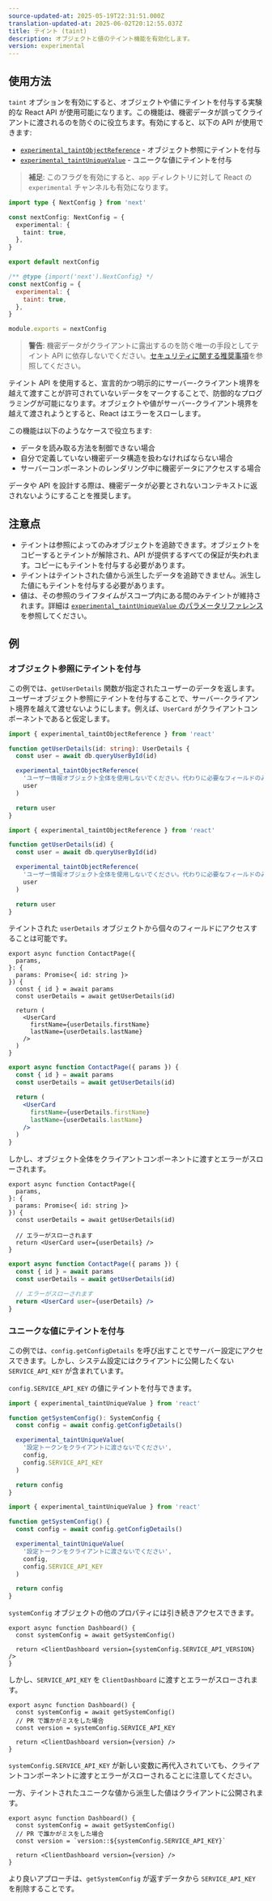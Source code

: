 ```yaml
---
source-updated-at: 2025-05-19T22:31:51.000Z
translation-updated-at: 2025-06-02T20:12:55.037Z
title: テイント (taint)
description: オブジェクトと値のテイント機能を有効化します。
version: experimental
---
```


## 使用方法

`taint` オプションを有効にすると、オブジェクトや値にテイントを付与する実験的な React API が使用可能になります。この機能は、機密データが誤ってクライアントに渡されるのを防ぐのに役立ちます。有効にすると、以下の API が使用できます:

- [`experimental_taintObjectReference`](https://react.dev/reference/react/experimental_taintObjectReference) - オブジェクト参照にテイントを付与
- [`experimental_taintUniqueValue`](https://react.dev/reference/react/experimental_taintUniqueValue) - ユニークな値にテイントを付与

> **補足**: このフラグを有効にすると、`app` ディレクトリに対して React の `experimental` チャンネルも有効になります。

```ts filename="next.config.ts" switcher
import type { NextConfig } from 'next'

const nextConfig: NextConfig = {
  experimental: {
    taint: true,
  },
}

export default nextConfig
```

```js filename="next.config.js" switcher
/** @type {import('next').NextConfig} */
const nextConfig = {
  experimental: {
    taint: true,
  },
}

module.exports = nextConfig
```

> **警告**: 機密データがクライアントに露出するのを防ぐ唯一の手段としてテイント API に依存しないでください。[セキュリティに関する推奨事項](/blog/security-nextjs-server-components-actions)を参照してください。

テイント API を使用すると、宣言的かつ明示的にサーバー-クライアント境界を越えて渡すことが許可されていないデータをマークすることで、防御的なプログラミングが可能になります。オブジェクトや値がサーバー-クライアント境界を越えて渡されようとすると、React はエラーをスローします。

この機能は以下のようなケースで役立ちます:

- データを読み取る方法を制御できない場合
- 自分で定義していない機密データ構造を扱わなければならない場合
- サーバーコンポーネントのレンダリング中に機密データにアクセスする場合

データや API を設計する際は、機密データが必要とされないコンテキストに返されないようにすることを推奨します。

## 注意点

- テイントは参照によってのみオブジェクトを追跡できます。オブジェクトをコピーするとテイントが解除され、API が提供するすべての保証が失われます。コピーにもテイントを付与する必要があります。
- テイントはテイントされた値から派生したデータを追跡できません。派生した値にもテイントを付与する必要があります。
- 値は、その参照のライフタイムがスコープ内にある間のみテイントが維持されます。詳細は [`experimental_taintUniqueValue` のパラメータリファレンス](https://react.dev/reference/react/experimental_taintUniqueValue#parameters)を参照してください。

## 例

### オブジェクト参照にテイントを付与

この例では、`getUserDetails` 関数が指定されたユーザーのデータを返します。ユーザーオブジェクト参照にテイントを付与することで、サーバー-クライアント境界を越えて渡せないようにします。例えば、`UserCard` がクライアントコンポーネントであると仮定します。

```ts switcher
import { experimental_taintObjectReference } from 'react'

function getUserDetails(id: string): UserDetails {
  const user = await db.queryUserById(id)

  experimental_taintObjectReference(
    'ユーザー情報オブジェクト全体を使用しないでください。代わりに必要なフィールドのみを選択してください。',
    user
  )

  return user
}
```

```js switcher
import { experimental_taintObjectReference } from 'react'

function getUserDetails(id) {
  const user = await db.queryUserById(id)

  experimental_taintObjectReference(
    'ユーザー情報オブジェクト全体を使用しないでください。代わりに必要なフィールドのみを選択してください。',
    user
  )

  return user
}
```

テイントされた `userDetails` オブジェクトから個々のフィールドにアクセスすることは可能です。

```tsx filename="app/contact/page.tsx switcher
export async function ContactPage({
  params,
}: {
  params: Promise<{ id: string }>
}) {
  const { id } = await params
  const userDetails = await getUserDetails(id)

  return (
    <UserCard
      firstName={userDetails.firstName}
      lastName={userDetails.lastName}
    />
  )
}
```

```jsx filename="app/contact/page.js switcher
export async function ContactPage({ params }) {
  const { id } = await params
  const userDetails = await getUserDetails(id)

  return (
    <UserCard
      firstName={userDetails.firstName}
      lastName={userDetails.lastName}
    />
  )
}
```

しかし、オブジェクト全体をクライアントコンポーネントに渡すとエラーがスローされます。

```tsx switcher
export async function ContactPage({
  params,
}: {
  params: Promise<{ id: string }>
}) {
  const userDetails = await getUserDetails(id)

  // エラーがスローされます
  return <UserCard user={userDetails} />
}
```

```jsx switcher
export async function ContactPage({ params }) {
  const { id } = await params
  const userDetails = await getUserDetails(id)

  // エラーがスローされます
  return <UserCard user={userDetails} />
}
```

### ユニークな値にテイントを付与

この例では、`config.getConfigDetails` を呼び出すことでサーバー設定にアクセスできます。しかし、システム設定にはクライアントに公開したくない `SERVICE_API_KEY` が含まれています。

`config.SERVICE_API_KEY` の値にテイントを付与できます。

```ts switcher
import { experimental_taintUniqueValue } from 'react'

function getSystemConfig(): SystemConfig {
  const config = await config.getConfigDetails()

  experimental_taintUniqueValue(
    '設定トークンをクライアントに渡さないでください',
    config,
    config.SERVICE_API_KEY
  )

  return config
}
```

```js switcher
import { experimental_taintUniqueValue } from 'react'

function getSystemConfig() {
  const config = await config.getConfigDetails()

  experimental_taintUniqueValue(
    '設定トークンをクライアントに渡さないでください',
    config,
    config.SERVICE_API_KEY
  )

  return config
}
```

`systemConfig` オブジェクトの他のプロパティには引き続きアクセスできます。

```tsx
export async function Dashboard() {
  const systemConfig = await getSystemConfig()

  return <ClientDashboard version={systemConfig.SERVICE_API_VERSION} />
}
```

しかし、`SERVICE_API_KEY` を `ClientDashboard` に渡すとエラーがスローされます。

```tsx
export async function Dashboard() {
  const systemConfig = await getSystemConfig()
  // PR で誰かがミスをした場合
  const version = systemConfig.SERVICE_API_KEY

  return <ClientDashboard version={version} />
}
```

`systemConfig.SERVICE_API_KEY` が新しい変数に再代入されていても、クライアントコンポーネントに渡すとエラーがスローされることに注意してください。

一方、テイントされたユニークな値から派生した値はクライアントに公開されます。

```tsx
export async function Dashboard() {
  const systemConfig = await getSystemConfig()
  // PR で誰かがミスをした場合
  const version = `version::${systemConfig.SERVICE_API_KEY}`

  return <ClientDashboard version={version} />
}
```

より良いアプローチは、`getSystemConfig` が返すデータから `SERVICE_API_KEY` を削除することです。